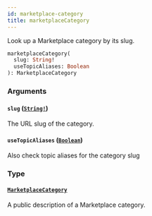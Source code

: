 ```yaml
---
id: marketplace-category
title: marketplaceCategory
---
```


Look up a Marketplace category by its slug.

```graphql
marketplaceCategory(
  slug: String!
  useTopicAliases: Boolean
): MarketplaceCategory

```

### Arguments

#### `slug` ([`String!`](/docs/api/scalars/string))

The URL slug of the category.

#### `useTopicAliases` ([`Boolean`](/docs/api/scalars/boolean))

Also check topic aliases for the category slug

### Type

#### [`MarketplaceCategory`](/docs/api/objects/marketplace-category)

A public description of a Marketplace category.
